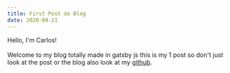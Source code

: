 ```yaml
---
title: First Post do Blog
date: 2020-09-21
---
```


Hello, I'm Carlos!
<br></br>
Welcome to my blog totally made in gatsby js
this is my 1 post so don't just look at the post or the blog also
look at my [github](https://github.com/carlosvitr).


